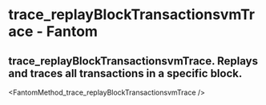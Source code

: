 # trace_replayBlockTransactionsvmTrace - Fantom

## trace_replayBlockTransactionsvmTrace. Replays and traces all transactions in a specific block.


<FantomMethod_trace_replayBlockTransactionsvmTrace />
